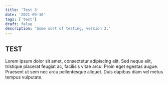 ```yaml
---
title: 'Test 3'
date: '2021-09-16'
tags: ['test']
draft: false
description: 'Some sort of testing, version 3.'
---
```


## TEST

Lorem ipsum dolor sit amet, consectetur adipiscing elit. Sed neque elit, tristique placerat feugiat ac, facilisis vitae arcu. Proin eget egestas augue. Praesent ut sem nec arcu pellentesque aliquet. Duis dapibus diam vel metus tempus vulputate.
